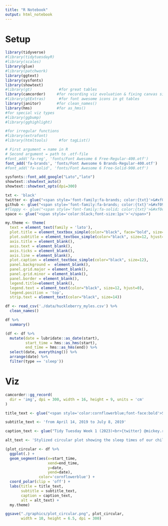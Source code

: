 ```yaml
---
title: "R Notebook"
output: html_notebook
---
```


# Setup

```r
library(tidyverse)
#library(tidytuesdayR)
#library(scales)
library(glue)
#library(patchwork)
library(ggtext)
library(sysfonts)
library(showtext)
#library(gt)            #for great tables
library(camcorder)     #for recording viz evoluation & fixing canvas size
#library(gtExtras)      #for font awesome icons in gt tables
library(janitor)       #for clean_names()
library(hms)           #for as_hms()
#for special viz types
#library(ggbump)
#library(gghighlight)

#for irregular functions
#library(extrafont)
#library(htmltools)     #for tagList()
```

```r
# First argument = name in R
# Second argument = path to .otf-file
#font_add('fa-reg', 'fonts/Font Awesome 6 Free-Regular-400.otf')
font_add('fa-brands', 'fonts/Font Awesome 6 Brands-Regular-400.otf')
#font_add('fa-solid', 'fonts/Font Awesome 6 Free-Solid-900.otf')

sysfonts::font_add_google("Lato","lato")
showtext::showtext_auto()
showtext::showtext_opts(dpi=300)
```



```r
txt <- 'black'
twitter <- glue("<span style='font-family:fa-brands; color:{txt}'>&#xf099;</span>")
github <- glue("<span style='font-family:fa-brands; color:{txt}'>&#xf09b;</span>")
#floppy <- glue("<span style='font-family:fa-solid; color:{txt}'>&#xf0c7;</span>")
space <- glue("<span style='color:black;font-size:1px'>'</span>")
```

```r
my.theme <- theme(
  text = element_text(family = 'lato'), 
  plot.title = element_textbox_simple(color="black", face="bold", size=20, hjust=0), 
  plot.subtitle = element_textbox_simple(color="black", size=12, hjust=0), 
  axis.title = element_blank(), 
  axis.text = element_blank(), 
  axis.ticks = element_blank(),
  axis.line = element_blank(), 
  plot.caption = element_textbox_simple(color="black", size=12), 
  panel.background =  element_blank(), 
  panel.grid.major = element_blank(),
  panel.grid.minor = element_blank(),
  panel.border = element_blank(), 
  legend.title=element_blank(), 
  legend.text = element_text(color="black", size=12, hjust=0),
  legend.position = 'top',
  strip.text = element_text(color="black", size=14))
```

```r
df <- read_csv('./data/huckleberry_myles.csv') %>% 
  clean_names()
```

```r
df %>% 
  summary()
```
```r
(df <- df %>% 
  mutate(date = lubridate::as_date(start),
         start_time = hms::as_hms(start),
         end_time = hms::as_hms(end)) %>% 
  select(date, everything()) %>% 
  arrange(date) %>% 
  filter(type == 'sleep'))
```


# Viz

```r
camcorder::gg_record(
  dir = 'img', dpi = 300, width = 16, height = 9, units = 'cm'
)
```


```r
title_text <- glue("<span style='color:cornflowerblue;font-face:bold'>Sleep</span> and wake patterns of our newborn")

subtitle_text <- 'from April 14, 2019 to July 8, 2019'

caption_text <- glue("Tidy Tuesday Week 1 (2023)<br>{twitter} @mickey.rafa • {github} mrafa3/tidy_tuesday")

alt_text <- 'Stylized circular plot showing the sleep times of our child, Myles, from 4/14/2019 to 7/8/2019. White space indicates wake time during the day.'
```

```r
(plot_circular <- df %>% 
  ggplot(.) + 
  geom_segment(aes(x=start_time,
                   xend=end_time,
                   y=date,
                   yend=date), 
               color='cornflowerblue') + 
  coord_polar(clip = 'off') + 
  labs(title = title_text,
       subtitle = subtitle_text,
       caption = caption_text,
       alt = alt_text) + 
  my.theme)
```


```r
ggsave("./graphics/plot_circular.png", plot_circular,
       width = 10, height = 6.5, dpi = 300)
```

